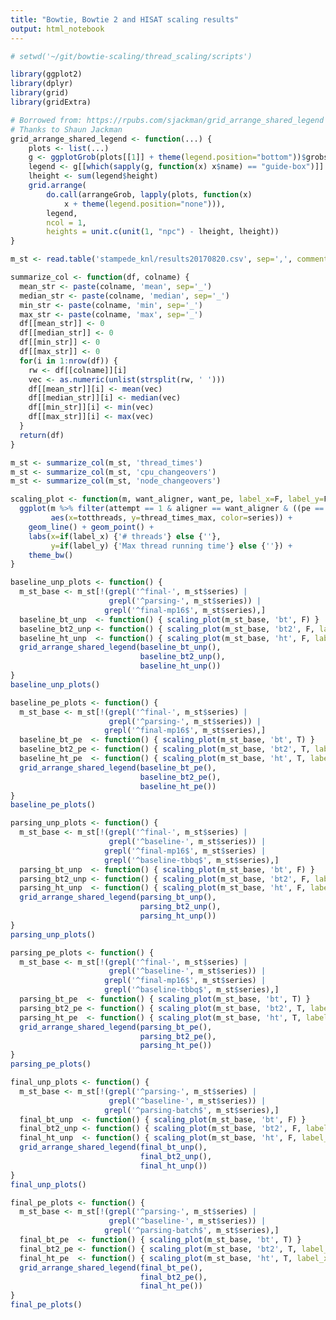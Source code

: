 ```yaml
---
title: "Bowtie, Bowtie 2 and HISAT scaling results"
output: html_notebook
---
```


```r
# setwd('~/git/bowtie-scaling/thread_scaling/scripts')
```

```r
library(ggplot2)
library(dplyr)
library(grid)
library(gridExtra)
```

```r
# Borrowed from: https://rpubs.com/sjackman/grid_arrange_shared_legend
# Thanks to Shaun Jackman
grid_arrange_shared_legend <- function(...) {
    plots <- list(...)
    g <- ggplotGrob(plots[[1]] + theme(legend.position="bottom"))$grobs
    legend <- g[[which(sapply(g, function(x) x$name) == "guide-box")]]
    lheight <- sum(legend$height)
    grid.arrange(
        do.call(arrangeGrob, lapply(plots, function(x)
            x + theme(legend.position="none"))),
        legend,
        ncol = 1,
        heights = unit.c(unit(1, "npc") - lheight, lheight))
}
```

```r
m_st <- read.table('stampede_knl/results20170820.csv', sep=',', comment.char='', quote='', header=T, stringsAsFactors=F)
```

```r
summarize_col <- function(df, colname) {
  mean_str <- paste(colname, 'mean', sep='_')
  median_str <- paste(colname, 'median', sep='_')
  min_str <- paste(colname, 'min', sep='_')
  max_str <- paste(colname, 'max', sep='_')
  df[[mean_str]] <- 0
  df[[median_str]] <- 0
  df[[min_str]] <- 0
  df[[max_str]] <- 0
  for(i in 1:nrow(df)) {
    rw <- df[[colname]][i]
    vec <- as.numeric(unlist(strsplit(rw, ' ')))
    df[[mean_str]][i] <- mean(vec)
    df[[median_str]][i] <- median(vec)
    df[[min_str]][i] <- min(vec)
    df[[max_str]][i] <- max(vec)
  }
  return(df)
}
```

```r
m_st <- summarize_col(m_st, 'thread_times')
m_st <- summarize_col(m_st, 'cpu_changeovers')
m_st <- summarize_col(m_st, 'node_changeovers')
```

```r
scaling_plot <- function(m, want_aligner, want_pe, label_x=F, label_y=F) {
  ggplot(m %>% filter(attempt == 1 & aligner == want_aligner & ((pe == 'pe') == want_pe)),
         aes(x=totthreads, y=thread_times_max, color=series)) + 
    geom_line() + geom_point() +
    labs(x=if(label_x) {'# threads'} else {''},
         y=if(label_y) {'Max thread running time'} else {''}) +
    theme_bw()
}
```

```r
baseline_unp_plots <- function() {
  m_st_base <- m_st[!(grepl('^final-', m_st$series) |
                      grepl('^parsing-', m_st$series)) |
                     grepl('^final-mp16$', m_st$series),]
  baseline_bt_unp  <- function() { scaling_plot(m_st_base, 'bt', F) }
  baseline_bt2_unp <- function() { scaling_plot(m_st_base, 'bt2', F, label_y=T) }
  baseline_ht_unp  <- function() { scaling_plot(m_st_base, 'ht', F, label_x=T) }
  grid_arrange_shared_legend(baseline_bt_unp(),
                             baseline_bt2_unp(),
                             baseline_ht_unp())
}
baseline_unp_plots()
```

```r
baseline_pe_plots <- function() {
  m_st_base <- m_st[!(grepl('^final-', m_st$series) |
                      grepl('^parsing-', m_st$series)) |
                     grepl('^final-mp16$', m_st$series),]
  baseline_bt_pe  <- function() { scaling_plot(m_st_base, 'bt', T) }
  baseline_bt2_pe <- function() { scaling_plot(m_st_base, 'bt2', T, label_y=T) }
  baseline_ht_pe  <- function() { scaling_plot(m_st_base, 'ht', T, label_x=T) }
  grid_arrange_shared_legend(baseline_bt_pe(),
                             baseline_bt2_pe(),
                             baseline_ht_pe())
}
baseline_pe_plots()

```

```r
parsing_unp_plots <- function() {
  m_st_base <- m_st[!(grepl('^final-', m_st$series) |
                      grepl('^baseline-', m_st$series)) |
                     grepl('^final-mp16$', m_st$series) |
                     grepl('^baseline-tbbq$', m_st$series),]
  parsing_bt_unp  <- function() { scaling_plot(m_st_base, 'bt', F) }
  parsing_bt2_unp <- function() { scaling_plot(m_st_base, 'bt2', F, label_y=T) }
  parsing_ht_unp  <- function() { scaling_plot(m_st_base, 'ht', F, label_x=T) }
  grid_arrange_shared_legend(parsing_bt_unp(),
                             parsing_bt2_unp(),
                             parsing_ht_unp())
}
parsing_unp_plots()
```

```r
parsing_pe_plots <- function() {
  m_st_base <- m_st[!(grepl('^final-', m_st$series) |
                      grepl('^baseline-', m_st$series)) |
                     grepl('^final-mp16$', m_st$series) |
                     grepl('^baseline-tbbq$', m_st$series),]
  parsing_bt_pe  <- function() { scaling_plot(m_st_base, 'bt', T) }
  parsing_bt2_pe <- function() { scaling_plot(m_st_base, 'bt2', T, label_y=T) }
  parsing_ht_pe  <- function() { scaling_plot(m_st_base, 'ht', T, label_x=T) }
  grid_arrange_shared_legend(parsing_bt_pe(),
                             parsing_bt2_pe(),
                             parsing_ht_pe())
}
parsing_pe_plots()
```

```r
final_unp_plots <- function() {
  m_st_base <- m_st[!(grepl('^parsing-', m_st$series) |
                      grepl('^baseline-', m_st$series)) |
                     grepl('^parsing-batch$', m_st$series),]
  final_bt_unp  <- function() { scaling_plot(m_st_base, 'bt', F) }
  final_bt2_unp <- function() { scaling_plot(m_st_base, 'bt2', F, label_y=T) }
  final_ht_unp  <- function() { scaling_plot(m_st_base, 'ht', F, label_x=T) }
  grid_arrange_shared_legend(final_bt_unp(),
                             final_bt2_unp(),
                             final_ht_unp())
}
final_unp_plots()
```

```r
final_pe_plots <- function() {
  m_st_base <- m_st[!(grepl('^parsing-', m_st$series) |
                      grepl('^baseline-', m_st$series)) |
                     grepl('^parsing-batch$', m_st$series),]
  final_bt_pe  <- function() { scaling_plot(m_st_base, 'bt', T) }
  final_bt2_pe <- function() { scaling_plot(m_st_base, 'bt2', T, label_y=T) }
  final_ht_pe  <- function() { scaling_plot(m_st_base, 'ht', T, label_x=T) }
  grid_arrange_shared_legend(final_bt_pe(),
                             final_bt2_pe(),
                             final_ht_pe())
}
final_pe_plots()
```
